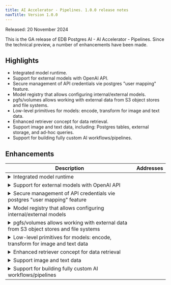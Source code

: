 ```yaml
---
title: AI Accelerator - Pipelines. 1.0.0 release notes
navTitle: Version 1.0.0
---
```



Released: 20 November 2024


This is the GA release of EDB Postgres AI - AI Accelerator - Pipelines. Since the technical preview, a number of enhancements have been made.


## Highlights

- Integrated model runtime.
- Support for external models with OpenAI API.
- Secure management of API credentials vie postgres "user mapping" feature.
- Model registry that allows configuring internal/external models.
- pgfs/volumes allows working with external data from S3 object stores and file systems.
- Low-level primitives for models: encode, transform for image and text data.
- Enhanced retriever concept for data retrieval.
- Support image and text data, including: Postgres tables, external storage, and ad-hoc queries.
- Support for building fully custom AI workflows/pipelines.


## Enhancements

<table class="table w-100"><thead><tr><th>Description</th><th width="10%">Addresses</th></tr></thead><tbody>
<tr><td><details><summary>Integrated model runtime</summary><hr/></details></td><td></td></tr>
<tr><td><details><summary>Support for external models with OpenAI API</summary><hr/></details></td><td></td></tr>
<tr><td><details><summary>Secure management of API credentials vie postgres &quot;user mapping&quot; feature</summary><hr/><p>Improved from the tech preview which had no secure credential management.</p>
</details></td><td></td></tr>
<tr><td><details><summary>Model registry that allows configuring internal/external models</summary><hr/><p>A new concept in Pipelines over the tech preview which had only retrievers.</p>
</details></td><td></td></tr>
<tr><td><details><summary>pgfs/volumes allows working with external data from S3 object stores and file systems</summary><hr/><p>The tech preview could only work with S3 in retrievers. Now, the volume concept allows working with external data in general.</p>
</details></td><td></td></tr>
<tr><td><details><summary>Low-level primitives for models: encode, transform for image and text data</summary><hr/></details></td><td></td></tr>
<tr><td><details><summary>Enhanced retriever concept for data retrieval</summary><hr/></details></td><td></td></tr>
<tr><td><details><summary>Support image and text data</summary><hr/><p>Images can be retreieved from</p>
<ul>
<li>From external storage or Postgres tables.</li>
<li>Images can also be retrieved from &quot;bytea columns&quot; in Postgres tables</li>
<li>Also abot to be retrieved ad-hoc in a query.</li>
</ul>
</details></td><td></td></tr>
<tr><td><details><summary>Support for building fully custom AI workflows/pipelines</summary><hr/><ul>
<li>direct SQL access to models (encode, transform, …) even allowing batch-execution</li>
<li>flexible interfaces in our high-level composite functions (like retrieve)</li>
<li>allowing direct access to all low-level interfaces that we use in high-level functions; such as exposing functions like &quot;embed_single_row&quot;</li>
</ul>
</details></td><td></td></tr>
</tbody></table>


